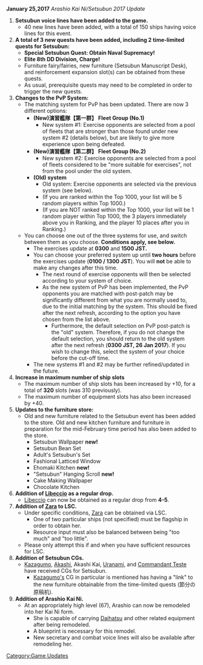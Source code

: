 '''January 25,2017''' ''Arashio Kai Ni/Setsubun 2017 Update''
#'''Setsubun voice lines have been added to the game.'''
#*40 new lines have been added, with a total of 150 ships having voice lines for this event.
#'''A total of 3 new quests have been added, including 2 time-limited quests for Setsubun:'''
#*'''Special Setsubun Quest: Obtain Naval Supremacy!'''
#*'''Elite 8th DD Division, Charge!'''
#*Furniture fairy/fairies, new furniture (Setsubun Manuscript Desk), and reinforcement expansion slot(s) can be obtained from these quests.
#*As usual, prerequisite quests may need to be completed in order to trigger the new quests.
#'''Changes to the PvP System:'''
#*The matching system for PvP has been updated. There are now 3 different options:
#**'''(New)演習艦隊【第一群】''' '''Fleet Group (No.1)'''
#***New system #1: Exercise opponents are selected from a pool of fleets that are stronger than those found under new system #2 (details below), but are likely to give more experience upon being defeated.
#**'''(New)演習艦隊【第二群】''' '''Fleet Group (No.2)'''
#***New system #2: Exercise opponents are selected from a pool of fleets considered to be "more suitable for exercises", not from the pool under the old system.
#**'''(Old) system'''
#***Old system: Exercise opponents are selected via the previous system (see below).
#***(If you are ranked within the Top 1000, your list will be 5 random players within Top 1000.)
#***(If you are NOT ranked within the Top 1000, your list will be 1 random player within Top 1000, the 3 players immediately above you in Ranking, and the player 10 places after you in Ranking.)
#*You can choose one out of the three systems for use, and switch between them as you choose. '''Conditions apply, see below.'''
#**The exercises update at '''0300''' and '''1500 JST.'''
#**You can choose your preferred system up until '''two hours''' before the exercises update ('''0100 / 1300 JST'''). You will '''not''' be able to make any changes after this time.
#***The next round of exercise opponents will then be selected according to your system of choice.
#***As the new system of PvP has been implemented, the PvP opponents you are matched with post-patch may be significantly different from what you are normally used to, due to the initial matching by the system. This should be fixed after the next refresh, according to the option you have chosen from the list above.
#****Furthermore, the default selection on PvP post-patch is the "old" system. Therefore, if you do not change the default selection, you should return to the old system after the next refresh ('''0300 JST, 26 Jan 2017'''). If you wish to change this, select the system of your choice before the cut-off time.
#**The new systems #1 and #2 may be further refined/updated in the future.
#'''Increase in maximum number of ship slots'''
#*The maximum number of ship slots has been increased by +10, for a total of '''320''' slots (was 310 previously).
#*The maximum number of equipment slots has also been increased by +40.
#'''Updates to the furniture store:'''
#*Old and new furniture related to the Setsubun event has been added to the store. Old and new kitchen furniture and furniture in preparation for the mid-February time period has also been added to the store.
#**Setsubun Wallpaper '''new!'''
#**Setsubun Bean Set
#**Adult's Setsubun's Set
#**Fashional Latticed Window
#**Ehomaki Kitchen '''new!'''
#**"Setsubun" Hanging Scroll '''new!''' 
#**Cake Making Wallpaper
#**Chocolate Kitchen
#'''Addition of [[Libeccio]] as a regular drop.'''
#*[[Libeccio]] can now be obtained as a regular drop from '''4-5'''.
#'''Addition of [[Zara]] to LSC.'''
#*Under specific conditions, [[Zara]] can be obtained via LSC.
#**One of two particular ships (not specified) must be flagship in order to obtain her.
#**Resource input must also be balanced between being "too much" and "too little".
#*Please only attempt this if and when you have sufficient resources for LSC.
#'''Addition of Setsubun CGs.'''
#*[[Kazagumo]], [[Akashi]], Akashi Kai, [[Uranami]], and [[Commandant Teste]] have received CGs for Setsubun.
#**[[Kazagumo|Kazagumo's]] CG in particular is mentioned has having a "link" to the new furniture obtainable from the time-limited quests (節分の原稿机).
#'''Addition of Arashio Kai Ni.'''
#*At an appropriately high level (67), Arashio can now be remodeled into her Kai Ni form.
#**She is capable of carrying [[Daihatsu]] and other related equipment after being remodeled.
#**A blueprint is necessary for this remodel.
#**New secretary and combat voice lines will also be available after remodeling her.
[[Category:Game Updates]]
